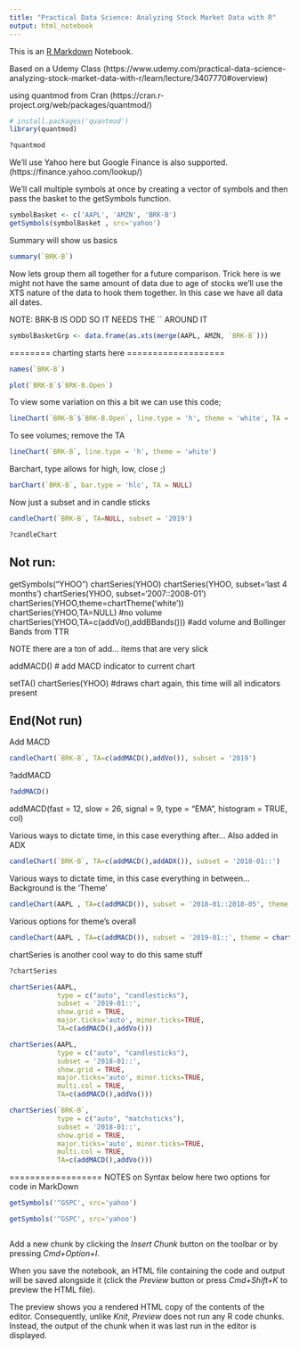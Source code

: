 ```yaml
---
title: "Practical Data Science: Analyzing Stock Market Data with R"
output: html_notebook
---
```


This is an [R Markdown](http://rmarkdown.rstudio.com) Notebook. 

Based on a Udemy Class
(https://www.udemy.com/practical-data-science-analyzing-stock-market-data-with-r/learn/lecture/3407770#overview)

using quantmod from Cran
(https://cran.r-project.org/web/packages/quantmod/)


```r
# install.packages('quantmod')
library(quantmod)
```

```r
?quantmod
```

We'll use Yahoo here but Google Finance is also supported. 
(https://finance.yahoo.com/lookup/)

We'll call multiple symbols at once by creating a vector of symbols
and then pass the basket to the getSymbols function.

```r
symbolBasket <- c('AAPL', 'AMZN', 'BRK-B')
getSymbols(symbolBasket , src='yahoo')
```

Summary will show us basics
```r
summary(`BRK-B`)
```

Now lets group them all together for a future comparison. 
Trick here is we might not have the same amount of data due to age of stocks
we'll use the XTS nature of the data to hook them together. In this case we have all data all dates. 

NOTE: BRK-B IS ODD SO IT NEEDS THE `` AROUND IT

```r
symbolBasketGrp <- data.frame(as.xts(merge(AAPL, AMZN, `BRK-B`)))
```

======== charting starts here ===================
```r
names(`BRK-B`)
```

```r
plot(`BRK-B`$`BRK-B.Open`)
```

To view some variation on this a bit we can use this code;

```r
lineChart(`BRK-B`$`BRK-B.Open`, line.type = 'h', theme = 'white', TA = NULL)
```

To see volumes;
remove the TA

```r
lineChart(`BRK-B`, line.type = 'h', theme = 'white')
```

Barchart, type allows for high, low, close ;) 

```r
barChart(`BRK-B`, bar.type = 'hlc', TA = NULL)
```

Now just a subset and in candle sticks
```r
candleChart(`BRK-B`, TA=NULL, subset = '2019')
```


```r
?candleChart
```

## Not run: 
getSymbols("YHOO")
chartSeries(YHOO)
chartSeries(YHOO, subset='last 4 months')
chartSeries(YHOO, subset='2007::2008-01')
chartSeries(YHOO,theme=chartTheme('white'))
chartSeries(YHOO,TA=NULL)   #no volume
chartSeries(YHOO,TA=c(addVo(),addBBands()))  #add volume and Bollinger Bands from TTR

NOTE there are a ton of add... items that are very slick

addMACD()   #  add MACD indicator to current chart

setTA()
chartSeries(YHOO)   #draws chart again, this time will all indicators present

## End(Not run)

Add MACD 

```r
candleChart(`BRK-B`, TA=c(addMACD(),addVo()), subset = '2019')
```

?addMACD
```r
?addMACD()
```

addMACD(fast = 12, slow = 26, signal = 9, type = "EMA", histogram = TRUE, col)

Various ways to dictate time, in this case everything after...
Also added in ADX
```r
candleChart(`BRK-B`, TA=c(addMACD(),addADX()), subset = '2018-01::')
```

Various ways to dictate time, in this case everything in between...
Background is the 'Theme'

```r
candleChart(AAPL , TA=c(addMACD()), subset = '2018-01::2018-05', theme = 'white')
```

Various options for theme's overall

```r
candleChart(AAPL , TA=c(addMACD()), subset = '2019-01::', theme = chartTheme('white', up.col='green',dn.col='darkred'))
```

chartSeries is another cool way to do this same stuff

```r
?chartSeries
```

```r
chartSeries(AAPL, 
            type = c("auto", "candlesticks"), 
            subset = '2019-01::',
            show.grid = TRUE,
            major.ticks='auto', minor.ticks=TRUE,
            TA=c(addMACD(),addVo()))
```


```r
chartSeries(AAPL, 
            type = c("auto", "candlesticks"), 
            subset = '2018-01::',
            show.grid = TRUE,
            major.ticks='auto', minor.ticks=TRUE,
            multi.col = TRUE,
            TA=c(addMACD(),addVo()))
```

```r
chartSeries(`BRK-B`, 
            type = c("auto", "matchsticks"), 
            subset = '2018-01::',
            show.grid = TRUE,
            major.ticks='auto', minor.ticks=TRUE,
            multi.col = TRUE,
            TA=c(addMACD(),addVo()))
```




================== NOTES on Syntax below here
two options for code in MarkDown
```r
getSymbols('^GSPC', src='yahoo')
```


```r
getSymbols('^GSPC', src='yahoo')
```

```r

```


Add a new chunk by clicking the *Insert Chunk* button on the toolbar or by pressing *Cmd+Option+I*.

When you save the notebook, an HTML file containing the code and output will be saved alongside it (click the *Preview* button or press *Cmd+Shift+K* to preview the HTML file). 

The preview shows you a rendered HTML copy of the contents of the editor. Consequently, unlike *Knit*, *Preview* does not run any R code chunks. Instead, the output of the chunk when it was last run in the editor is displayed.

